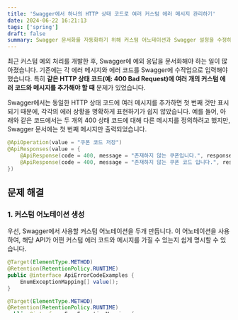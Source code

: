 ```yaml
---
title: 'Swagger에서 하나의 HTTP 상태 코드로 여러 커스텀 에러 메시지 관리하기'
date: 2024-06-22 16:21:13
tags: ['spring']
draft: false
summary: Swagger 문서화를 자동화하기 위해 커스텀 어노테이션과 Swagger 설정을 수정하여 더 효율적인 방식을 도입했습니다.
---
```


최근 커스텀 예외 처리를 개발한 후, Swagger에 예외 응답을 문서화해야 하는 일이 많아졌습니다. 기존에는 각 에러 메시지와 에러 코드를 Swagger에 수작업으로 입력해야 했습니다. 특히 **같은 HTTP 상태 코드(예: 400 Bad Request)에 여러 개의 커스텀 에러 코드와 메시지를 추가해야 할 때** 문제가 있었습니다.

Swagger에서는 동일한 HTTP 상태 코드에 여러 메시지를 추가하면 첫 번째 것만 표시되기 때문에, 각각의 에러 상황을 명확하게 표현하기가 쉽지 않았습니다. 예를 들어, 아래와 같은 코드에서는 두 개의 400 상태 코드에 대해 다른 메시지를 정의하려고 했지만, Swagger 문서에는 첫 번째 메시지만 출력되었습니다.

```java
@ApiOperation(value = "쿠폰 코드 저장")
@ApiResponses(value = {
    @ApiResponse(code = 400, message = "존재하지 않는 쿠폰입니다.", response = UserCouponException.class),
    @ApiResponse(code = 400, message = "존재하지 않는 쿠폰 코드 입니다.", response = UserCouponException.class)
})
```

## 문제 해결

### 1. 커스텀 어노테이션 생성

우선, Swagger에서 사용할 커스텀 어노테이션을 두개 만듭니다. 이 어노테이션을 사용하여, 해당 API가 어떤 커스텀 에러 코드와 메시지를 가질 수 있는지 쉽게 명시할 수 있습니다.

```java
@Target(ElementType.METHOD)
@Retention(RetentionPolicy.RUNTIME)
public @interface ApiErrorCodeExamples {
    EnumExceptionMapping[] value();
}
```

```java
@Target(ElementType.METHOD)
@Retention(RetentionPolicy.RUNTIME)
public @interface EnumExceptionMapping {
    Class<? extends Enum<?>> enumClass();
    String[] values();
}
```

`@ApiErrorCodeExamples` 어노테이션은 API 메서드에 적용되어, 해당 메서드가 어떤 에러 코드 목록(enum)을 사용하는지 명시합니다.

Swagger가 이 커스텀 어노테이션을 사용할 수 있도록 설정을 추가했습니다. `SwaggerConfig` 파일에서 `customizer()` 메서드를 통해 `@ApiErrorCodeExamples` 어노테이션이 붙은 메서드를 찾아, 해당 메서드의 예외 응답 예시를 자동으로 추가하도록 하였습니다.

```java
@Bean
public  OperationCustomizer customizer() {
    return (Operation operation, HandlerMethod handlerMethod) -> {
        ApiErrorCodeExamples apiErrorCodeExamples = handlerMethod.getMethodAnnotation(ApiErrorCodeExamples.class);

        if (apiErrorCodeExamples != null) {
            for (EnumExceptionMapping mapping : apiErrorCodeExamples.value()) {
                generateErrorCodeResponseExample(operation, mapping.enumClass(), mapping.values());
            }
        }
        return operation;
    };
}
```

### 3. 예외 응답 예시 생성: `generateErrorCodeResponseExample()`

이제 실제로 예외 응답 예시를 생성하는 `generateErrorCodeResponseExample()` 메서드는 주어진 **enum 클래스**에 정의된 **에러 코드와 메시지**를 이용해 Swagger 예시 응답을 만들어줍니다.

```java
private void generateErrorCodeResponseExample(Operation operation, Class<? extends Enum<?>> enumClass, String[] enumConstants) {
    ApiResponses responses = operation.getResponses();

    Map<Integer, List<ExampleHolder>> statusWithExampleHolders = Arrays.stream(enumConstants)
        .map(constantName -> {
	        // (1)
            Enum<?> enumConstant = Enum.valueOf(enumClass.asSubclass(Enum.class), constantName);

            if (enumConstant instanceof DomainException domainException) {
                // (2)
                AbstractHttpException httpStatus = HttpExceptionCreator.create(domainException);
                return ExampleHolder.builder()
                        .holder(getSwaggerExample(domainException)) // (3)
                        .code(httpStatus.getStatus().value())
                        .name(domainException.getErrorCode())
                        .build();
            }
            return null;
        })
        .filter(Objects::nonNull)
        .collect(Collectors.groupingBy(ExampleHolder::getCode));

	// (4)
    addExamplesToResponses(responses, statusWithExampleHolders);
}

private Example getSwaggerExample(DomainException errorCode) {
    SwaggerExceptionExampleDto swaggerExceptionExampleDto = SwaggerExceptionExampleDto.builder()
            .errorCode(errorCode.getErrorCode())
            .message(errorCode.getMessage())
            .build();
    Example example = new Example();
    example.setValue(swaggerExceptionExampleDto);

    return example;
}
```

```java
@Getter
public class SwaggerExceptionExampleDto {
    private final String errorCode;
    private final String message;

    @Builder
    public SwaggerExceptionExampleDto(String errorCode, String message) {
        this.errorCode = errorCode;
        this.message = message;
    }
}
```

이 메서드는 주어진 에러 정의 enum에 포함된 상수들을 사용하여 예외 객체를 동적으로 생성하고, 이 객체를 기반으로 Swagger에 표시할 예시 응답을 구성합니다.

1. 먼저 각 **enum 상수**(예: `"COUPON_NOT_FOUND"`)를 통해 해당 예외에 대한 **에러 코드, 메시지** 등의 정보를 추출합니다.
2. 그런 다음 `HttpExceptionCreator.create()` 메서드를 사용해 **실제 예외 객체**(`NotFoundException`)를 생성합니다. 이 예외 객체는 **HTTP 상태 코드**, **에러 코드**, **메시지**와 같은 정보를 포함합니다.
   (`HttpExceptionCreator.create()`을 모른다면 ["효율적인 예외 처리를 위한 커스텀 에러 코드 구축하기"](https://underwater-path.vercel.app/blog/Spring/customexception) 글을 한번 보고 와주세요!)
3. 그런 다음, `getSwaggerExample()` 메서드를 이용해 예외의 구체적인 정보를 담은 **예시 객체**를 생성하고, 이 예시 객체는 `ExampleHolder`를 통해 관리됩니다. `ExampleHolder`는 예시 응답에 필요한 정보들을 모아서 HTTP 상태 코드별로 그룹화하고 정리해줍니다.
4. 마지막으로, 이렇게 정리된 예시 응답들은 `addExamplesToResponses()` 메서드를 통해 **Swagger 문서에 추가**됩니다.

### 4. 예시 응답 관리: ExampleHolder 클래스

`ExampleHolder`는 Swagger 문서에 추가할 예시 응답을 관리하기 위한 클래스입니다. 이를 통해 특정HTTP 상태 코드와 연관된 응답을 구조적으로 정리할 수 있습니다. 클래스 내에 포함된 필드들은 각각 다음과 같은 역할을 합니다.

```java
@Getter
@Builder
public class ExampleHolder {
    private Example holder;
    private String name;
    private int code;
}
```

**holder(예시 객체)** : 실제 Swagger에서 표시할 응답 예시를 담고 있습니다. <br/>
**name(에러 코드 이름)** : 에러 코드 목록(enum)의 상수값을 나타내며, 예시 응답의 이름을 지정합니다. 주로 에러 코드 식별자로 사용됩니다. <br/>
**code(HTTP 상태 코드)** : 해당 예시 응답과 관련된 HTTP 상태 코드 입니다.

### 5. 예시 응답을 Swagger에 추가: addExamplesToResponses()

마지막으로, 생성된 예시들을 Swagger의 응답(`ApiResponses`)에 추가합니다. Swagger의 API 응답 정보에 각 상태 코드에 대한 여러 예시들을 추가해주는 역할을 합니다.

```java
private void addExamplesToResponses(ApiResponses responses, Map<Integer, List<ExampleHolder>> statusWithExampleHolders) {

    // HTTP 상태 코드마다 예시 응답 리스트를 가져와서 반복 처리합니다.
    statusWithExampleHolders.forEach((statusCode, exampleHolders) -> {

        // 현재 상태 코드에 해당하는 응답이 있다면 response 객체를 가져오고 없다면 새로운 응답 객체를 생성합니다.
        ApiResponse apiResponse = Optional.ofNullable(responses.get(String.valueOf(statusCode)))
                .orElseGet(ApiResponse::new);

        // 응답 객체에서 Content내용을 가져옵니다 없다면 새로운 Content 객체를 생성합니다.
        Content content = Optional.ofNullable(apiResponse.getContent())
                .orElseGet(Content::new);

        // Content 객체에서 "application/json"의 MediaType을 가져옵니다. 만약 없다면 새로운 MediaType을 생성합니다.
        MediaType mediaType = Optional.ofNullable(content.get("application/json"))
                .orElseGet(MediaType::new);

        // 해당 MediaType에 예시 응답을 추가합니다. Swagger 문서에서 어떤 MediaType 상황에서는 이런 메시지가 나올 수 있다는 것을 보여주기 위해서 사용됩니다.
        exampleHolders.forEach(exampleHolder -> {
            mediaType.addExamples(exampleHolder.getName(), exampleHolder.getHolder());
        });

        // Content 객체에다 MediaType을 추가한 후 "application/json" 이라는 MediaType에다가 위에서 추가한 예시들을 담은 MediaType을 추가합니다.
        content.addMediaType("application/json", mediaType);
        apiResponse.setContent(content);
        responses.addApiResponse(String.valueOf(statusCode), apiResponse);
    });
}
```

### 6. 실제 사용 예시

```java
@ApiErrorCodeExamples({
    @EnumExceptionMapping(enumClass = UserCouponException.class, values = {"USER_COUPON_RECALL_UNAVAILABLE","INVALID_STATUS"}),
    @EnumExceptionMapping(enumClass = UserCouponException.class, values = {"COUPON_NOT_FOUND", "COUPON_CODE_NOT_FOUND"}),
})
```

- 각 `@EnumExceptionMapping`은 특정 에러 코드 목록(enum)와 관련된 예외 상수(에러 코드 값)들을 명시하고 있습니다.
- 예를 들어, `UserCouponException` 클래스의 `"USER_COUPON_RECALL_UNAVAILABLE"`, `"INVALID_STATUS"` 같은 값들은 각각의 예외 상황을 나타내며, API 호출 시 발생할 수 있는 다양한 에러 상태를 설명합니다.

![](/static/images/spring/swaggerhttpstatuscode.png)

위 사진과 같이 Swagger에서 해당 API에 맞는 커스텀 에러 코드를 쉽게 확인할 수 있으며, 하나의 HTTP 상태 코드에 여러 개의 커스텀 에러 코드를 함께 볼 수 있습니다.

## 마무리

프론트엔드 입장에서 Swagger 문서에서 API가 어떤 에러 코드와 메시지를 반환할 수 있는지 쉽게 확인할 수 있어, 문제를 더 빠르게 디버깅하고 정확하게 대처할 수 있게 되었습니다. 백엔드 입장에서도 일일이 Swagger에 커스텀 에러 코드를 추가하지 않아도 되며, 커스텀 어노테이션을 사용해 자동으로 예외 응답 예시가 Swagger 문서에 반영되는 과정이 훨씬 쉬워졌습니다.

또한, 같은 HTTP 상태 코드에 여러 에러 코드와 메시지를 추가할 수 있게 되면서 예외 상황을 더 명확하게 표현할 수 있게 되었습니다. 예를 들어, 400 상태 코드에 대해 다양한 에러 상황을 모두 Swagger에 명확하게 보여줄 수 있습니다.

